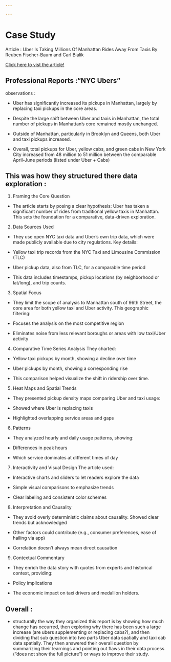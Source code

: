 ```yaml
---

---
```


# Case Study {-}

Article : Uber Is Taking Millions Of Manhattan Rides Away From Taxis By Reuben Fischer-Baum and Carl Bialik

[Click here to vist the article!](https://fivethirtyeight.com/features/uber-is-taking-millions-of-manhattan-rides-away-from-taxis/)

## Professional Reports :"NYC Ubers"
observations : 

- Uber has significantly increased its pickups in Manhattan, largely by replacing taxi pickups in the core areas. 

- Despite the large shift between Uber and taxis in Manhattan, the total number of pickups in Manhattan's core remained mostly unchanged.

- Outside of Manhattan, particularly in Brooklyn and Queens, both Uber and taxi pickups increased.

- Overall, total pickups for Uber, yellow cabs, and green cabs in New York City increased from 48 million to 51 million between the comparable April-June periods (listed under Uber + Cabs)


## This was how they structured there data exploration :

1. Framing the Core Question
- The article starts by posing a clear hypothesis: Uber has taken a significant number of rides from traditional yellow taxis in Manhattan. This sets the foundation for a comparative, data-driven exploration.

2. Data Sources Used
- They use open NYC taxi data and Uber’s own trip data, which were made publicly available due to city regulations. Key details:

- Yellow taxi trip records from the NYC Taxi and Limousine Commission (TLC)

- Uber pickup data, also from TLC, for a comparable time period

- This data includes timestamps, pickup locations (by neighborhood or lat/long), and trip counts.

3. Spatial Focus
- They limit the scope of analysis to Manhattan south of 96th Street, the core area for both yellow taxi and Uber activity. This geographic filtering:

- Focuses the analysis on the most competitive region

- Eliminates noise from less relevant boroughs or areas with low taxi/Uber activity

4. Comparative Time Series Analysis
They charted:

- Yellow taxi pickups by month, showing a decline over time

- Uber pickups by month, showing a corresponding rise

- This comparison helped visualize the shift in ridership over time.

5. Heat Maps and Spatial Trends
- They presented pickup density maps comparing Uber and taxi usage:

- Showed where Uber is replacing taxis

- Highlighted overlapping service areas and gaps

6. Patterns
- They analyzed hourly and daily usage patterns, showing:

- Differences in peak hours

- Which service dominates at different times of day

7. Interactivity and Visual Design
The article used:

- Interactive charts and sliders to let readers explore the data

- Simple visual comparisons to emphasize trends

- Clear labeling and consistent color schemes 

8. Interpretation and Causality
- They avoid overly deterministic claims about causality. Showed clear trends but acknowledged

- Other factors could contribute (e.g., consumer preferences, ease of hailing via app)

- Correlation doesn’t always mean direct causation

9. Contextual Commentary
- They enrich the data story with quotes from experts and historical context, providing:

- Policy implications

- The economic impact on taxi drivers and medallion holders. 


## Overall : 

- structurally the way they organized this report is by showing how much change has occurred, then exploring why there has been such a large increase (are ubers supplementing or replacing cabs?), and then dividing that sub question into two parts Uber data spatially and taxi cab data spatially. They then answered their overall question by summarizing their learnings and pointing out flaws in their data process ("does not show the full picture") or ways to improve their study.
